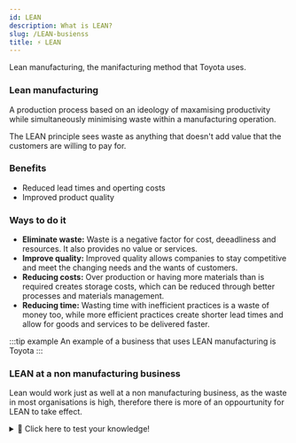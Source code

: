 ```yaml
---
id: LEAN
description: What is LEAN?
slug: /LEAN-busienss
title: ⚡ LEAN
---
```


Lean manufacturing, the manifacturing method that Toyota uses. 

### Lean manufacturing
A production process based on an ideology of maxamising productivity while simultaneously minimising waste within a manufacturing operation.

The LEAN principle sees waste as anything that doesn't add value that the customers are willing to pay for.

### Benefits
- Reduced lead times and operting costs
- Improved product quality

### Ways to do it
- **Eliminate waste:** Waste is a negative factor for cost, deeadliness and resources. It also provides no value or services.
- **Improve quality:** Improved quality allows companies to stay competitive and meet the changing needs and the wants of customers.
- **Reducing costs:** Over production or having more materials than is required creates storage costs, which can be reduced through better processes and materials management.
- **Reducing time:** Wasting time with inefficient practices is a waste of money too, while more efficient practices create shorter lead times and allow for goods and services to be delivered faster.

:::tip example
An example of a business that uses LEAN manufacturing is Toyota
:::

### LEAN at a non manufacturing business
Lean would work just as well at a non manufacturing business, as the waste in most organisations is high, therefore there is more of an oppourtunity for LEAN to take effect.

<details>
  <summary>🧠 Click here to test your knowledge! </summary>

<iframe src="https://quizlet.com/679256963/match/embed?i=3loczc&x=1jj1" height="500" width="100%"></iframe>

</details>
